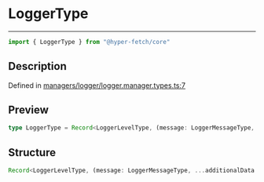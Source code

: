 

# LoggerType

<div class="api-docs__separator" data-reactroot="">

---

</div><div class="api-docs__import" data-reactroot="">

```ts
import { LoggerType } from "@hyper-fetch/core"
```

</div><div class="api-docs__section">

## Description

</div><div class="api-docs__description"><span class="api-docs__do-not-parse">



</span></div><p class="api-docs__definition">

Defined in [managers/logger/logger.manager.types.ts:7](https://github.com/BetterTyped/hyper-fetch/blob/aff5c35a/packages/core/src/managers/logger/logger.manager.types.ts#L7)

</p><div class="api-docs__section">

## Preview

</div><div class="api-docs__preview type single">

```ts
type LoggerType = Record<LoggerLevelType, (message: LoggerMessageType, ...additionalData: LoggerMessageType[]) => void>;
```

</div><div class="api-docs__section">

## Structure

</div><div class="api-docs__returns">

```ts
Record<LoggerLevelType, (message: LoggerMessageType, ...additionalData: LoggerMessageType[]) => void>
```

</div>